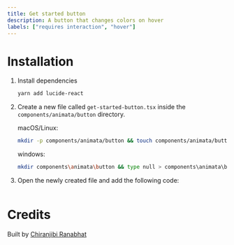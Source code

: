 ```yaml
---
title: Get started button
description: A button that changes colors on hover
labels: ["requires interaction", "hover"]
---
```


<ComponentPreview name="button-get-started-button--docs" />

# Installation

1. Install dependencies
   ```bash
   yarn add lucide-react
   ```
2. Create a new file called `get-started-button.tsx` inside the `components/animata/button` directory.

   macOS/Linux:

   ```bash
   mkdir -p components/animata/button && touch components/animata/button/get-started-button.tsx
   ```

   windows:

   ```bash
   mkdir components\animata\button && type null > components\animata\button\get-started-button.tsx
   ```

3. Open the newly created file and add the following code:

   ```jsx file=<rootDir>/animata/button/get-started-button.tsx

   ```

# Credits

Built by [Chiranjibi Ranabhat](https://github.com/chiranjibi10)
